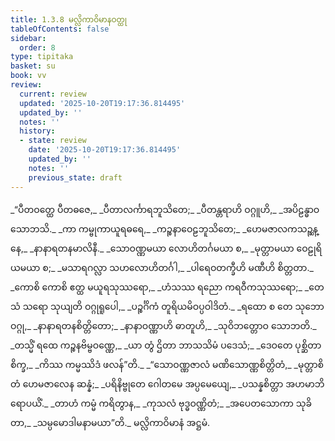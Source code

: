 ```yaml
---
title: 1.3.8 မလ္လိကာဝိမာနဝတ္ထု
tableOfContents: false
sidebar:
  order: 8
type: tipitaka
basket: su
book: vv
review:
  current: review
  updated: '2025-10-20T19:17:36.814495'
  updated_by: ''
  notes: ''
  history:
  - state: review
    date: '2025-10-20T19:17:36.814495'
    updated_by: ''
    notes: ''
    previous_state: draft
---
```



<DynamicBreadcrumb />


<ReviewStatus review={frontmatter.review} showDetails={true} />

<HypothesisAnnotation frontmatter={frontmatter} />

<Division number="658" book="vv" e="ch" v="19" p="52">

<Paragraph number="498" type="verses" book="vv">
_“ပီတဝတ္ထေ ပီတဓဇေ,_  
_ပီတာလင်္ကာရဘူသိတေ;_  
_ပီတန္တရာဟိ ဝဂ္ဂူဟိ,_  
_အပိဠန္ဓာဝ သောဘသိ._  

</Paragraph>

</Division>
<Division number="659" book="vv" e="ch" v="19" p="53">

<Paragraph number="499" type="verses" book="vv">
_ကာ ကမ္ဗုကာယူရဓရေ,_  
_ကဉ္စနာဝေဠဘူသိတေ;_  
_ဟေမဇာလကသဉ္ဆန္နေ,_  
_နာနာရတနမာလိနီ._  

</Paragraph>

</Division>
<Division number="660" book="vv" e="ch" v="19" p="53">

<Paragraph number="500" type="verses" book="vv">
_သောဝဏ္ဏမယာ လောဟိတင်္ဂမယာ စ,_  
_မုတ္တာမယာ ဝေဠုရိယမယာ စ;_  
_မသာရဂလ္လာ သဟလောဟိတင်္ဂါ,_  
_ပါရေဝတက္ခီဟိ မဏီဟိ စိတ္တတာ._  

</Paragraph>

</Division>
<Division number="661" book="vv" e="ch" v="19" p="53">

<Paragraph number="501" type="verses" book="vv">
_ကောစိ ကောစိ ဧတ္ထ မယူရသုဿရော,_  
_ဟံသဿ ရညော ကရဝီကသုဿရော;_  
_တေသံ သရော သုယျတိ ဝဂ္ဂုရူပေါ,_  
_ပဉ္စင်္ဂိကံ တူရိယမိဝပ္ပဝါဒိတံ._  

</Paragraph>

</Division>
<Division number="662" book="vv" e="ch" v="19" p="53">

<Paragraph number="502" type="verses" book="vv">
_ရထော စ တေ သုဘော ဝဂ္ဂု,_  
_နာနာရတနစိတ္တိတော;_  
_နာနာဝဏ္ဏာဟိ ဓာတူဟိ,_  
_သုဝိဘတ္တောဝ သောဘတိ._  

</Paragraph>

</Division>
<Division number="663" book="vv" e="ch" v="19" p="53">

<Paragraph number="503" type="verses" book="vv">
_တသ္မိံ ရထေ ကဉ္စနဗိမ္ဗဝဏ္ဏေ,_  
_ယာ တွံ ဌိတာ ဘာသသိမံ ပဒေသံ;_  
_ဒေဝတေ ပုစ္ဆိတာစိက္ခ,_  
_ကိဿ ကမ္မဿိဒံ ဖလန်”တိ._  

</Paragraph>

</Division>
<Division number="664" book="vv" e="ch" v="19" p="53">

<Paragraph number="504" type="verses" book="vv">
_“သောဝဏ္ဏဇာလံ မဏိသောဏ္ဏစိတ္တိတံ,_  
_မုတ္တာစိတံ ဟေမဇာလေန ဆန္နံ;_  
_ပရိနိဗ္ဗုတေ ဂေါတမေ အပ္ပမေယျေ,_  
_ပသန္နစိတ္တာ အဟမာဘိရောပယိံ._  

</Paragraph>

</Division>
<Division number="665" book="vv" e="ch" v="19" p="53">

<Paragraph number="505" type="verses" book="vv">
_တာဟံ ကမ္မံ ကရိတွာန,_  
_ကုသလံ ဗုဒ္ဓဝဏ္ဏိတံ;_  
_အပေတသောကာ သုခိတာ,_  
_သမ္ပမောဒါမနာမယာ”တိ._  


</Paragraph>
</Division>

<Paragraph number="506" type="center" book="vv">
မလ္လိကာဝိမာနံ အဋ္ဌမံ.
</Paragraph>
